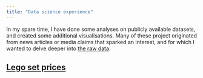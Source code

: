 ```yaml
---
title: "Data science experience"
---
```


In my spare time, I have done some analyses on publicly available datasets, and created some additional visualisations. Many of these project originated from news articles or media claims that sparked an interest, and for which I wanted to delve deeper into [the raw data](www.google.be).

## [Lego set prices](index.qmd)
